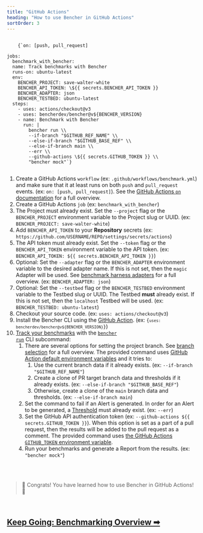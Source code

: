 ```yaml
---
title: "GitHub Actions"
heading: "How to use Bencher in GitHub Actions"
sortOrder: 3
---
```



<pre>
  <code>
    {`on: [push, pull_request]

jobs:
  benchmark_with_bencher:
  name: Track benchmarks with Bencher
  runs-on: ubuntu-latest
  env:
    BENCHER_PROJECT: save-walter-white
    BENCHER_API_TOKEN: \${{ secrets.BENCHER_API_TOKEN }}
    BENCHER_ADAPTER: json
    BENCHER_TESTBED: ubuntu-latest
  steps:
    - uses: actions/checkout@v3
    - uses: bencherdev/bencher@v${BENCHER_VERSION}
    - name: Benchmark with Bencher
      run: |
        bencher run \\
        --if-branch "$GITHUB_REF_NAME" \\
        --else-if-branch "$GITHUB_BASE_REF" \\
        --else-if-branch main \\
        --err \\
        --github-actions \${{ secrets.GITHUB_TOKEN }} \\
        "bencher mock"`}
  </code>
</pre>

1. Create a GitHub Actions `workflow` (ex: `.github/workflows/benchmark.yml`) and make sure that it at least runs on both `push` and `pull_request` events. (ex: `on: [push, pull_request]`). See the [GitHub Actions `on` documentation](https://docs.github.com/en/actions/using-workflows/workflow-syntax-for-github-actions#on) for a full overview.
1. Create a GitHub Actions `job` (ex: `benchmark_with_bencher`)
1. The Project must already exist. Set the `--project` flag or the `BENCHER_PROJECT` environment variable to the Project slug or UUID. (ex: `BENCHER_PROJECT: save-walter-white`)
1. Add `BENCHER_API_TOKEN` to your **Repository** secrets (ex: `https://github.com/USERNAME/REPO/settings/secrets/actions`)
1. The API token must already exist. Set the `--token` flag or the `BENCHER_API_TOKEN` environment variable to the API token. (ex: `BENCHER_API_TOKEN: ${{ secrets.BENCHER_API_TOKEN }}`)
1. Optional: Set the `--adapter` flag or the `BENCHER_ADAPTER` environment variable to the desired adapter name. If this is not set, then the `magic` Adapter will be used. See [benchmark harness adapters](/docs/explanation/adapters) for a full overview. (ex: `BENCHER_ADAPTER: json`)
1. Optional: Set the `--testbed` flag or the `BENCHER_TESTBED` environment variable to the Testbed slug or UUID. The Testbed **must** already exist. If this is not set, then the `localhost` Testbed will be used. (ex: `BENCHER_TESTBED: ubuntu-latest`)
1. Checkout your source code. (ex: `uses: actions/checkout@v3`)
1. Install the Bencher CLI using the [GitHub Action](https://github.com/marketplace/actions/bencher-cli). (ex: <code>{`uses: bencherdev/bencher@v${BENCHER_VERSION}`}</code>)
1. [Track your benchmarks](/docs/how-to/track-benchmarks) with the <code><a href="/docs/explanation/bencher-run">bencher run</a></code> CLI subcommand:
    1. There are several options for setting the project branch. See [branch selection](/docs/how-to/branch-selection) for a full overview. The provided command uses [GitHub Action default environment variables](https://docs.github.com/en/actions/learn-github-actions/variables#default-environment-variables) and it tries to:
        1. Use the current branch data if it already exists. (ex: `--if-branch "$GITHUB_REF_NAME"`)
        1. Create a clone of PR target branch data and thresholds if it already exists. (ex: `--else-if-branch "$GITHUB_BASE_REF"`)
        1. Otherwise, create a clone of the `main` branch data and thresholds. (ex: `--else-if-branch main`)
    1. Set the command to fail if an Alert is generated. In order for an Alert to be generated, a [Threshold](/docs/explanation/thresholds) must already exist. (ex: `--err`)
    1. Set the GitHub API authentication token (ex: `--github-actions ${{ secrets.GITHUB_TOKEN }}`). When this option is set as a part of a pull request, then the results will be added to the pull request as a comment. The provided command uses [the GitHub Actions `GITHUB_TOKEN` environment variable](https://docs.github.com/en/actions/security-guides/automatic-token-authentication).
    1. Run your benchmarks and generate a Report from the results. (ex: `"bencher mock"`)

<br/>
<br/>

> 🐰 Congrats! You have learned how to use Bencher in GitHub Actions! 🎉

<br/>

<h2><a href="/docs/explanation/benchmarking">Keep Going: Benchmarking Overview ➡</a></h2>
